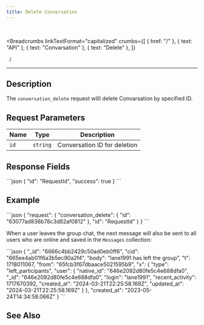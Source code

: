 ```yaml
---
title: Delete Conversation
---
```


<br />



<Breadcrumbs
  linkTextFormat="capitalized"
  crumbs={[
    { href: "/" },
    { text: "API" },
    { text: "Convarsation" },
    { text: "Delete" },
  ]}
>
  <Icon slot="index" name="seti:powershell" />
  <span slot="separator">&nbsp;&nbsp;/&nbsp;</span>
</Breadcrumbs>

---


## Description

> <Badge text="wss" variant="tip" size="large" />
> <Badge text="conversation_delete" size="large" />

The `conversation_delete` request willl delete Convarsation by specified ID.

## Request Parameters

| Name | Type     | Description                  |
| ---- | -------- | ---------------------------- |
| `id` | `string` | Conversation ID for deletion |

## Response Fields

<Tabs>
  <TabItem label="Response">
```json
{
  "id": "RequestId",
  "success": true
}
```
  </TabItem>
</Tabs>

## Example

<Tabs>
  <TabItem label="Request">
```json
{
  "request": {
    "conversation_delete": {
      "id": "63077ad836b78c3d82af0812"
    },
    "id": "RequestId"
  }
}
```
  </TabItem>  
</Tabs>

When a user leaves the group chat, the next message will also be sent to all users who are online and saved in the `Messages` collection:

<Tabs>
  <TabItem label="Event">
```json
{
  "_id": "6666c4bb2429c50ad0eb0ff6",
  "cid": "665ee4ab01f6a3b5ec90a2f4",
  "body": "lane1991 has left the group",
  "t": 1718011067,
  "from": "65fcb3f67dbaace5021595b9",
  "x": {
    "type": "left_participants",
    "user": {
      "native_id": "646e2092d80fe5c4e688dfa0",
      "_id": "646e2092d80fe5c4e688dfa0",
      "login": "lane1991",
      "recent_activity": 1717670392,
      "created_at": "2024-03-21T22:25:58.169Z",
      "updated_at": "2024-03-21T22:25:58.169Z"
    }
  },
  "created_at": "2023-05-24T14:34:58.066Z"
}
```
  </TabItem>  
</Tabs>

## See Also

<LinkCard
  title="SAMA chat server API: Conversations"
  href="https://medium.com/sama-communications/sama-chat-server-api-conversations-1ae505b07d17"
  description="When we developed our API, we followed three rules: fast, confidential, and scalable. Each of these rules has a powerful force when we choose which messenger you will use. "
/>
<LinkCard
  title="DataBase Records"
  href="/deployment/db-records/"
  description="Collection of complete objects stored in the database."
/>

<script
  src="https://giscus.app/client.js"
  data-repo="Oleksandr1414/cathedra-slytherin"
  data-repo-id="R_kgDOI8uafg"
  data-category="[ВВЕДІТЬ CATEGORY NAME]"
  data-category-id="[ВВЕДІТЬ CATEGORY ID]"
  data-mapping="pathname"
  data-strict="0"
  data-reactions-enabled="1"
  data-emit-metadata="0"
  data-input-position="bottom"
  data-theme="preferred_color_scheme"
  data-lang="uk"
  crossorigin="anonymous"
  async
></script>
